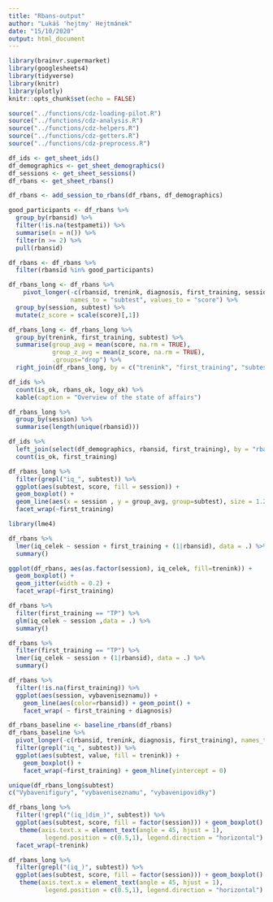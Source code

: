 ```yaml
---
title: "Rbans-output"
author: "Lukáš 'hejtmy' Hejtmánek"
date: "15/10/2020"
output: html_document
---
```


```r
library(brainvr.supermarket)
library(googlesheets4)
library(tidyverse)
library(knitr)
library(plotly)
knitr::opts_chunk$set(echo = FALSE)

source("../functions/cdz-loading-pilot.R")
source("../functions/cdz-analysis.R")
source("../functions/cdz-helpers.R")
source("../functions/cdz-getters.R")
source("../functions/cdz-preprocess.R")
```

```r
df_ids <- get_sheet_ids()
df_demographics <- get_sheet_demographics()
df_sessions <- get_sheet_sessions()
df_rbans <- get_sheet_rbans()
```

```r
df_rbans <- add_session_to_rbans(df_rbans, df_demographics)

good_participants <- df_rbans %>%
  group_by(rbansid) %>%
  filter(!is.na(testpameti)) %>%
  summarise(n = n()) %>%
  filter(n >= 2) %>%
  pull(rbansid)

df_rbans <- df_rbans %>%
  filter(rbansid %in% good_participants)

df_rbans_long <- df_rbans %>%
    pivot_longer(-c(rbansid, trenink, diagnosis, first_training, session),
                 names_to = "subtest", values_to = "score") %>%
  group_by(session, subtest) %>%
  mutate(z_score = scale(score)[,1])

df_rbans_long <- df_rbans_long %>%
  group_by(trenink, first_training, subtest) %>%
  summarise(group_avg = mean(score, na.rm = TRUE),
            group_z_avg = mean(z_score, na.rm = TRUE),
            .groups="drop") %>%
  right_join(df_rbans_long, by = c("trenink", "first_training", "subtest"))
```

```r
df_ids %>%
  count(is_ok, rbans_ok, logy_ok) %>%
  kable(caption = "Overview of the state of affairs")

df_rbans_long %>%
  group_by(session) %>%
  summarise(length(unique(rbansid)))

df_ids %>%
  left_join(select(df_demographics, rbansid, first_training), by = "rbansid") %>%
  count(is_ok, first_training)
```

```r
df_rbans_long %>%
  filter(grepl("iq_", subtest)) %>%
  ggplot(aes(subtest, score, fill = session)) +
  geom_boxplot() +
  geom_line(aes(x = session , y = group_avg, group=subtest), size = 1.25) +
  facet_wrap(~first_training)
```

```r
library(lme4)

df_rbans %>%
  lmer(iq_celek ~ session + first_training + (1|rbansid), data = .) %>%
  summary()

ggplot(df_rbans, aes(as.factor(session), iq_celek, fill=trenink)) + 
  geom_boxplot() +
  geom_jitter(width = 0.2) +
  facet_wrap(~first_training)

df_rbans %>%
  filter(first_training == "TP") %>%
  glm(iq_celek ~ session ,data = .) %>%
  summary()

df_rbans %>%
  filter(first_training == "TP") %>%
  lmer(iq_celek ~ session + (1|rbansid), data = .) %>%
  summary()

df_rbans %>%
  filter(!is.na(first_training)) %>%
  ggplot(aes(session, vybaveniseznamu)) +
    geom_line(aes(color=rbansid)) + geom_point() +
    facet_wrap( ~ first_training + diagnosis)

df_rbans_baseline <- baseline_rbans(df_rbans)
df_rbans_baseline %>%
  pivot_longer(-c(rbansid, trenink, diagnosis, first_training), names_to = "subtest") %>%
  filter(grepl("iq_", subtest)) %>%
  ggplot(aes(subtest, value, fill = trenink)) +
    geom_boxplot() +
    facet_wrap(~first_training) + geom_hline(yintercept = 0)

```


```r
unique(df_rbans_long$subtest)
c("Vybavenifigury", "vybaveniseznamu", "vybavenipovidky")
```

```r
df_rbans_long %>%
  filter(!grepl("(iq_|dim_)", subtest)) %>%
  ggplot(aes(subtest, score, fill = factor(session))) + geom_boxplot() +
   theme(axis.text.x = element_text(angle = 45, hjust = 1),
          legend.position = c(0.5,1), legend.direction = "horizontal") +
  facet_wrap(~trenink)
```

```r
df_rbans_long %>%
  filter(grepl("(iq_)", subtest)) %>%
  ggplot(aes(subtest, score, fill = factor(session))) + geom_boxplot() +
   theme(axis.text.x = element_text(angle = 45, hjust = 1),
          legend.position = c(0.5,1), legend.direction = "horizontal")
```